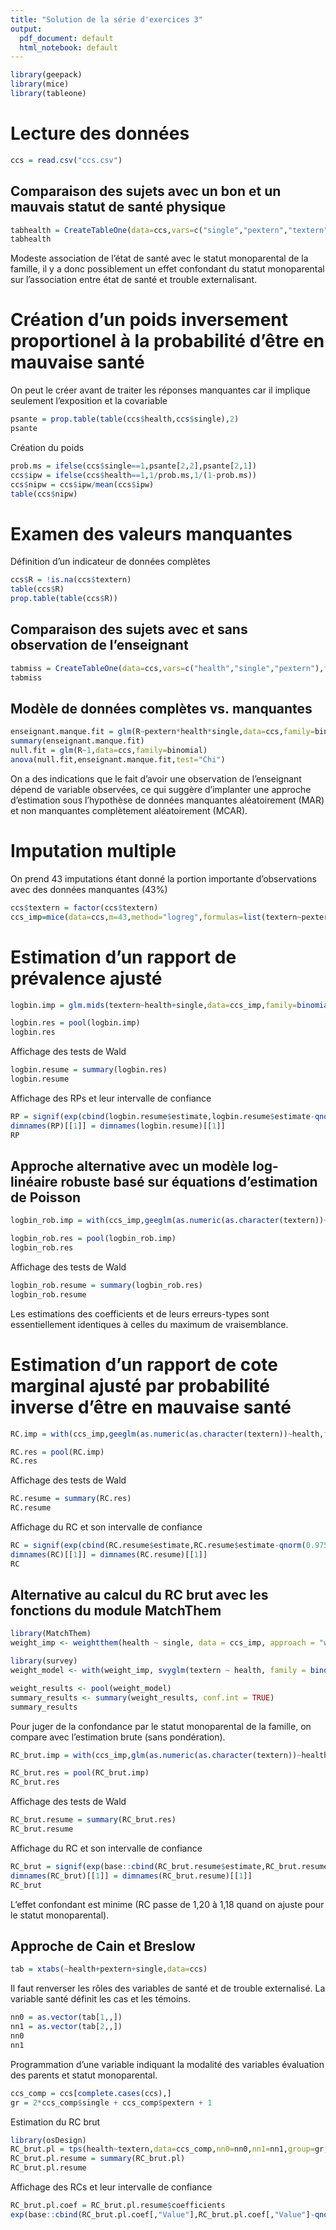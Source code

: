 ```yaml
---
title: "Solution de la série d'exercices 3"
output:
  pdf_document: default
  html_notebook: default
---
```

```r
library(geepack)
library(mice)
library(tableone)
```

# Lecture des données
```r
ccs = read.csv("ccs.csv")
```

## Comparaison des sujets avec un bon et un mauvais statut de santé physique
```r
tabhealth = CreateTableOne(data=ccs,vars=c("single","pextern","textern"),factorVars =c("health","single","pextern","textern"),strata="health")
tabhealth
```
Modeste association de l'état de santé avec le statut monoparental de la famille, il y a donc possiblement un effet confondant du statut monoparental sur l'association entre état de santé et trouble externalisant.

# Création d'un poids inversement proportionel à la probabilité d'être en mauvaise santé
On peut le créer avant de traiter les réponses manquantes car il implique seulement l'exposition et la covariable
```r
psante = prop.table(table(ccs$health,ccs$single),2)
psante
```
Création du poids
```r
prob.ms = ifelse(ccs$single==1,psante[2,2],psante[2,1])
ccs$ipw = ifelse(ccs$health==1,1/prob.ms,1/(1-prob.ms))
ccs$nipw = ccs$ipw/mean(ccs$ipw)
table(ccs$nipw)
```


# Examen des valeurs manquantes

Définition d'un indicateur de données complètes
```r
ccs$R = !is.na(ccs$textern)
table(ccs$R)
prop.table(table(ccs$R))
```

## Comparaison des sujets avec et sans observation de l'enseignant

```r
tabmiss = CreateTableOne(data=ccs,vars=c("health","single","pextern"),factorVars =c("health","single","pextern"),strata="R")
tabmiss
```
## Modèle de données complètes vs. manquantes
```r
enseignant.manque.fit = glm(R~pextern*health*single,data=ccs,family=binomial)
summary(enseignant.manque.fit)
null.fit = glm(R~1,data=ccs,family=binomial)
anova(null.fit,enseignant.manque.fit,test="Chi")
```
On a des indications que le fait d'avoir une observation de l'enseignant dépend de variable observées, ce qui suggère d'implanter une approche d'estimation sous l'hypothèse de données manquantes aléatoirement (MAR) et non manquantes complètement aléatoirement (MCAR).

# Imputation multiple

On prend 43 imputations étant donné la portion importante d'observations avec des données manquantes (43%)
```r
ccs$textern = factor(ccs$textern)
ccs_imp=mice(data=ccs,m=43,method="logreg",formulas=list(textern~pextern*health*single),seed=98)
```
# Estimation d'un rapport de prévalence ajusté
```r
logbin.imp = glm.mids(textern~health+single,data=ccs_imp,family=binomial(link="log"))
```
```r
logbin.res = pool(logbin.imp)
logbin.res
```
Affichage des tests de Wald
```r
logbin.resume = summary(logbin.res)
logbin.resume
```

Affichage des RPs et leur intervalle de confiance
```r
RP = signif(exp(cbind(logbin.resume$estimate,logbin.resume$estimate-qnorm(0.975)*logbin.resume$std.error,logbin.resume$estimate+qnorm(0.975)*logbin.resume$std.error)),3)
dimnames(RP)[[1]] = dimnames(logbin.resume)[[1]]
RP
```
## Approche alternative avec un modèle log-linéaire robuste basé sur équations d'estimation de Poisson 
```r
logbin_rob.imp = with(ccs_imp,geeglm(as.numeric(as.character(textern))~health+single,family=poisson(link="log"),id=CID,scale.fix=T))
```

```r
logbin_rob.res = pool(logbin_rob.imp)
logbin_rob.res
```
Affichage des tests de Wald
```r
logbin_rob.resume = summary(logbin_rob.res)
logbin_rob.resume
```
Les estimations des coefficients et de leurs erreurs-types sont essentiellement identiques à celles du maximum de vraisemblance.

# Estimation d'un rapport de cote marginal ajusté par probabilité inverse d'être en mauvaise santé
```r
RC.imp = with(ccs_imp,geeglm(as.numeric(as.character(textern))~health,family=binomial,weight=nipw,id=CID,scale.fix=T))
```
```r
RC.res = pool(RC.imp)
RC.res
```
Affichage des tests de Wald
```r
RC.resume = summary(RC.res)
RC.resume
```
Affichage du RC et son intervalle de confiance
```r
RC = signif(exp(cbind(RC.resume$estimate,RC.resume$estimate-qnorm(0.975)*RC.resume$std.error,RC.resume$estimate+qnorm(0.975)*RC.resume$std.error)),3)
dimnames(RC)[[1]] = dimnames(RC.resume)[[1]]
RC
```
## Alternative au calcul du RC brut avec les fonctions du module MatchThem
```r
library(MatchThem)
weight_imp <- weightthem(health ~ single, data = ccs_imp, approach = "within", method = "ps")
```
```r
library(survey)
weight_model <- with(weight_imp, svyglm(textern ~ health, family = binomial()))
```
```r
weight_results <- pool(weight_model) 
summary_results <- summary(weight_results, conf.int = TRUE) 
summary_results
```


Pour juger de la confondance par le statut monoparental de la famille, on compare avec l'estimation brute (sans pondération).

```r
RC_brut.imp = with(ccs_imp,glm(as.numeric(as.character(textern))~health,family=binomial))
```

```r
RC_brut.res = pool(RC_brut.imp)
RC_brut.res
```
Affichage des tests de Wald
```r
RC_brut.resume = summary(RC_brut.res)
RC_brut.resume
```
Affichage du RC et son intervalle de confiance
```r
RC_brut = signif(exp(base::cbind(RC_brut.resume$estimate,RC_brut.resume$estimate-qnorm(0.975)*RC_brut.resume$std.error,RC_brut.resume$estimate+qnorm(0.975)*RC_brut.resume$std.error)),3)
dimnames(RC_brut)[[1]] = dimnames(RC_brut.resume)[[1]]
RC_brut
```

L'effet confondant est minime (RC passe de 1,20 à 1,18 quand on ajuste pour le statut monoparental).

## Approche de Cain et Breslow
```r
tab = xtabs(~health+pextern+single,data=ccs)
```

Il faut renverser les rôles des variables de santé et de trouble externalisé. La variable santé définit les cas et les témoins.
```r
nn0 = as.vector(tab[1,,])
nn1 = as.vector(tab[2,,])
nn0
nn1
```
Programmation d'une variable indiquant la modalité des variables évaluation des parents et statut monoparental.
```r
ccs_comp = ccs[complete.cases(ccs),]
gr = 2*ccs_comp$single + ccs_comp$pextern + 1
```

Estimation du RC brut
```r
library(osDesign)
RC_brut.pl = tps(health~textern,data=ccs_comp,nn0=nn0,nn1=nn1,group=gr,method="PL",cohort=TRUE)
RC_brut.pl.resume = summary(RC_brut.pl)
RC_brut.pl.resume
```
Affichage des RCs et leur intervalle de confiance
```r
RC_brut.pl.coef = RC_brut.pl.resume$coefficients
exp(base::cbind(RC_brut.pl.coef[,"Value"],RC_brut.pl.coef[,"Value"]-qnorm(0.975)*RC_brut.pl.coef[,"Emp SE"],RC_brut.pl.coef[,"Value"]+qnorm(0.975)*RC_brut.pl.coef[,"Emp SE"]))
```

